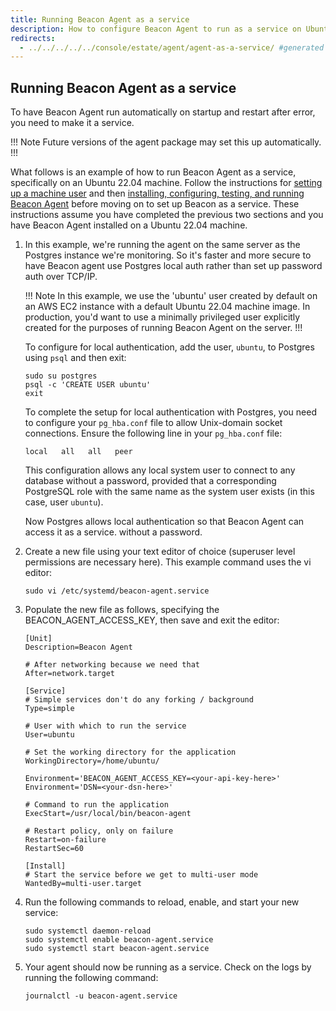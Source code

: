 ```yaml
---
title: Running Beacon Agent as a service
description: How to configure Beacon Agent to run as a service on Ubuntu 22.04
redirects:
  - ../../../../../console/estate/agent/agent-as-a-service/ #generated for docs/hm/release-1.2
---
```


## Running Beacon Agent as a service

To have Beacon Agent run automatically on startup and restart after error, you need to make it a service.

!!! Note
Future versions of the agent package may set this up automatically.
!!!

What follows is an example of how to run Beacon Agent as a service, specifically on an Ubuntu 22.04 machine. Follow the instructions for [setting up a machine user](create-machine-user) and then [installing, configuring, testing, and running Beacon Agent](install-agent) before moving on to set up Beacon as a service. These instructions assume you have completed the previous two sections and you have Beacon Agent installed on a Ubuntu 22.04 machine.

1. In this example, we're running the agent on the same server as the Postgres instance we're monitoring. So it's faster and more secure to have Beacon agent use Postgres local auth rather than set up password auth over TCP/IP.

    !!! Note
    In this example, we use the 'ubuntu' user created by default on an AWS EC2 instance with a default Ubuntu 22.04 machine image. In production, you'd want to use a minimally privileged user explicitly created for the purposes of running Beacon Agent on the server.
    !!!

    To configure for local authentication, add the user, `ubuntu`, to Postgres using `psql` and then exit:
    
    ```
    sudo su postgres
    psql -c 'CREATE USER ubuntu'
    exit
    ```

    To complete the setup for local authentication with Postgres, you need to configure your `pg_hba.conf` file to allow Unix-domain socket connections. Ensure the following line in your `pg_hba.conf` file:

    ```
    local   all   all   peer
    ```

    This configuration allows any local system user to connect to any database without a password, provided that a corresponding PostgreSQL role with the same name as the system user exists (in this case, user `ubuntu`).

    Now Postgres allows local authentication so that Beacon Agent can access it as a service. without a password.

1. Create a new file using your text editor of choice (superuser level permissions are necessary here). This example command uses the vi editor:

   ```
   sudo vi /etc/systemd/beacon-agent.service
   ```

1. Populate the new file as follows, specifying the BEACON_AGENT_ACCESS_KEY, then save and exit the editor:

   ```
   [Unit]
   Description=Beacon Agent

   # After networking because we need that
   After=network.target

   [Service]
   # Simple services don't do any forking / background
   Type=simple

   # User with which to run the service
   User=ubuntu
   
   # Set the working directory for the application
   WorkingDirectory=/home/ubuntu/

   Environment='BEACON_AGENT_ACCESS_KEY=<your-api-key-here>'
   Environment='DSN=<your-dsn-here>'

   # Command to run the application
   ExecStart=/usr/local/bin/beacon-agent
   
   # Restart policy, only on failure
   Restart=on-failure
   RestartSec=60
   
   [Install]
   # Start the service before we get to multi-user mode
   WantedBy=multi-user.target
   ```

1. Run the following commands to reload, enable, and start your new service:

   ```
   sudo systemctl daemon-reload
   sudo systemctl enable beacon-agent.service
   sudo systemctl start beacon-agent.service
   ```
   
1. Your agent should now be running as a service. Check on the logs by running the following command:

   ```
   journalctl -u beacon-agent.service
   ```



